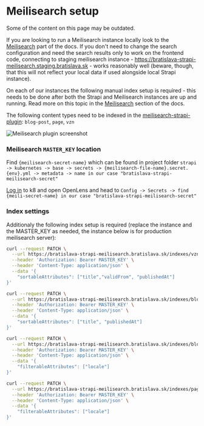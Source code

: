 # Meilisearch setup


<Callout emoji="🕰️">
  Some of the content on this page may be outdated.
</Callout>

If you are looking to run a Meilisearch instance locally look to the [Meilisearch](../meilisearch) part of the docs. If you don't need to change the search configuration and need the search results only to work on the frontend code, connecting to staging meilisearch instance - https://bratislava-strapi-meilisearch.staging.bratislava.sk - works reasonably well (beware, though, that this will not reflect your local data if used alongside local Strapi instance).

On each of our instances the following manual index setup is required - this needs to be done after both the Strapi and Meilisearch instances are up and running. Read more on this topic in the [Meilisearch](../meilisearch) section of the docs.

The following content types need to be indexed in the [meilisearch-strapi-plugin](https://github.com/meilisearch/strapi-plugin-meilisearch): `blog-post`, `page`, `vzn`

![Meilisearch plugin screenshot](./assets/meili-plugin.png)

### Meilisearch `MASTER_KEY` location

Find `{meilisearch-secret-name}` which can be found in project folder `strapi -> kubernetes -> base -> secrets -> {meilisearch-file-name}.secret.{env}.yml -> metadata -> name in our case "bratislava-strapi-meilisearch-secret"`

[Log in](../../onboarding/kubernetes-lens-setup) to k8 and open OpenLens and head to `Config -> Secrets -> find {meili-secret-name} in our case "bratislava-strapi-meilisearch-secret"`

### Index settings

Additionaly the following index setup is required (replace the instance and the MASTER_KEY as needed, the instance below is for production meilisearch server):

```bash
curl --request PATCH \
  --url https://bratislava-strapi-meilisearch.bratislava.sk/indexes/vzn/settings \
  --header 'Authorization: Bearer MASTER_KEY' \
  --header 'Content-Type: application/json' \
  --data '{
	"sortableAttributes": ["title","validFrom", "publishedAt"]
}'
```

```bash
curl --request PATCH \
  --url https://bratislava-strapi-meilisearch.bratislava.sk/indexes/blog-post/settings \
  --header 'Authorization: Bearer MASTER_KEY' \
  --header 'Content-Type: application/json' \
  --data '{
	"sortableAttributes": ["title", "publishedAt"]
}'
```

```bash
curl --request PATCH \
  --url https://bratislava-strapi-meilisearch.bratislava.sk/indexes/blog-post/settings \
  --header 'Authorization: Bearer MASTER_KEY' \
  --header 'Content-Type: application/json' \
  --data '{
	"filterableAttributes": ["locale"]
}'
```

```bash
curl --request PATCH \
  --url https://bratislava-strapi-meilisearch.bratislava.sk/indexes/page/settings \
  --header 'Authorization: Bearer MASTER_KEY' \
  --header 'Content-Type: application/json' \
  --data '{
	"filterableAttributes": ["locale"]
}'
```
